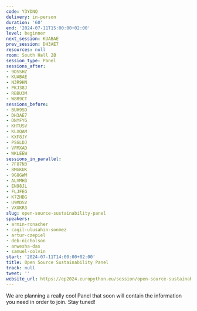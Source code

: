 ```yaml
---
code: Y3YDNQ
delivery: in-person
duration: '60'
end: '2024-07-11T15:00:00+02:00'
level: beginner
next_session: KUABAE
prev_session: DH3AE7
resources: null
room: South Hall 2B
session_type: Panel
sessions_after:
- 9DSSHZ
- KUABAE
- N3R9HN
- PKJ38J
- RBBU3M
- W8R9CT
sessions_before:
- BUH9SD
- DH3AE7
- DNYFYG
- KHTUSV
- KLXQAM
- KXF8JY
- PSGLDJ
- VFMXAD
- WKLEEW
sessions_in_parallel:
- 7F87N3
- 8MGKUK
- 9G8GWM
- ALVMH3
- EN98JL
- FLJFEG
- K7ZHBG
- U9MDSV
- VXUKR3
slug: open-source-sustainability-panel
speakers:
- armin-ronacher
- cagil-ulusahin-sonmez
- artur-czepiel
- deb-nicholson
- anwesha-das
- samuel-colvin
start: '2024-07-11T14:00:00+02:00'
title: Open Source Sustainability Panel
track: null
tweet: ''
website_url: https://ep2024.europython.eu/session/open-source-sustainability-panel
---
```


We are planning a really cool Panel that soon will contain the information you need in order to join. Stay tuned!
